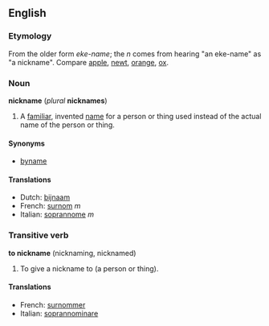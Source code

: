 ==English==
===Etymology===
From the older form ''eke-name''; the ''n'' comes from hearing "an eke-name" as "a nickname".  Compare [[apple]], [[newt]], [[orange]], [[ox]].

===Noun===
'''nickname''' (''plural'' '''nicknames''')

#A [[familiar]], invented [[name]] for a person or thing used instead of the actual name of the person or thing.

====Synonyms====
*[[byname]]

====Translations====
*Dutch: [[bijnaam]]
*French: [[surnom]] ''m''
*Italian: [[soprannome]] ''m''

===Transitive verb===
'''to nickname''' (nicknaming, nicknamed)

#To give a nickname to (a person or thing).

====Translations====
*French: [[surnommer]]
*Italian: [[soprannominare]]